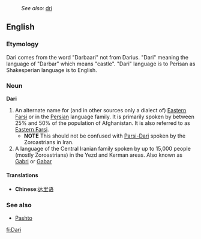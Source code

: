 :''See also:'' [[dri]]
==English==

===Etymology===
Dari comes from the word "Darbaari" not from Darius. "Dari" meaning the language of "Darbar" which means "castle". "Dari" language is to Perisan as Shakesperian language is to English.

===Noun===
'''Dari'''
#An alternate name for (and in other sources only a dialect of) [[Eastern Farsi]] or in the [[Persian]] language family. It is primarily spoken by between 25% and 50% of the population of Afghanistan. It is also referred to as [[Eastern Farsi]].
#*'''NOTE''' This should not be confused with [[Parsi-Dari]] spoken by the Zoroastrians in Iran.
#A language of the Central Iranian family spoken by up to 15,000 people (mostly Zoroastrians) in the Yezd and Kerman areas.  Also known as [[Gabri]] or [[Gabar]]

====Translations====
*'''Chinese''':[[达里语]]

===See also===
*[[Pashto]]

[[fi:Dari]]